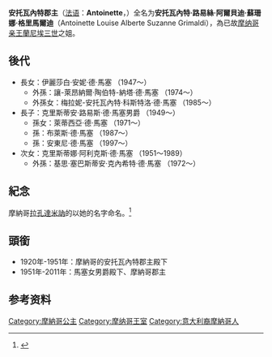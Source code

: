 {{Infobox royalty
| name            = 安托瓦內特郡主
| father          = [[皮埃尔·德·波利尼亚克|皮埃尔·德·波利尼亚克]]
| mother          = [[夏洛特郡主_(瓦倫丁女公爵)|瓦倫丁女公爵夏洛特郡主]]
| house           = [[格里馬爾迪|格里馬爾迪]]
| title = 馬塞女男爵殿下 <br /> ''' ''HSH ''  Princess Antoinette of Monaco, Baroness of Massy '''
| image = Opdracht_Telegraaf,_Marie_Antoinette_van_monaco,_Bestanddeelnr_914-4729.jpg
| reign = 1951年11月13日-2011年3月18日
| spouse = {{marriage|Alexandre-Athenase Noghès|1951|1954}}<br>{{marriage|Jean-Charles Rey|1961|1974}}<br>{{marriage|John Gilpin|1983|1983}}
| issue = 伊麗莎白·安妮·德·馬塞女男爵<br>克里斯蒂安·路易斯·德·馬塞男爵<br>克里斯蒂娜·阿利克斯·德·馬塞女男爵
| full name       = Antoinette Louise Alberte Suzanne Grimaldi
| birth_date = {{birth date|1920|12|28}}
| birth_place = {{FRA}}[[巴黎|巴黎]]
| death_date = {{death date and age|2011|3|18|1920|12|28}}
| death_place =  {{MON}}格蕾絲王妃中心醫院
| burial_place = {{MON}}和平禮拜堂
| religion = [[羅馬天主教|羅馬天主教]]
|}}

'''安托瓦內特郡主'''（[[法语|法语]]：'''Antoinette'''，{{bd|1920年|12月28日|2011年|3月18日|Antoinette}}）全名为'''安托瓦內特·路易絲·阿爾貝迪·蘇珊娜·格里馬爾迪'''（Antoinette Louise Alberte Suzanne Grimaldi），為已故[[摩纳哥|摩纳哥]][[摩纳哥统治者列表|亲王]][[蘭尼埃三世|蘭尼埃三世]]之姐。

==後代==
*長女：伊麗莎白·安妮·德·馬塞 （1947～）
**外孫：讓-萊昂納爾·陶伯特-納塔·德·馬塞 （1974～）
**外孫女：梅拉妮-安托瓦內特·科斯特洛·德·馬塞 （1985～）
*長子：克里斯蒂安·路易斯·德·馬塞男爵 （1949～）
**孫女：萊蒂西亞·德·馬塞 （1971～）
**孫：布萊斯·德·馬塞 （1987～）
**孫：安東尼·德·馬塞 （1997～）
*次女：克里斯蒂娜·阿利克斯·德·馬塞 （1951～1989）
**外孫：基思·塞巴斯蒂安·克內希特·德·馬塞 （1972～）

==紀念==
摩納哥[[拉孔達米訥|拉孔達米訥]]的{{link-es|安托瓦內特公主公園|Parque Princesa Antoinette}}以她的名字命名。<ref name='Mon'>{{cite web|title=Princess Antoinette Park|url=http://www.visitmonaco.com/en/Places-to-visit/Gardens/Princess-Antoinette-Park|work=Visit Monaco - Princess Antoinette Park|publisher=Visit Monaco|accessdate=2013-05-25}}</ref>

==頭銜==
*1920年-1951年：摩納哥的安托瓦內特郡主殿下
*1951年-2011年：馬塞女男爵殿下、摩納哥郡主

==参考资料==
{{reflist}}

{{DEFAULTSORT:Antoinette, Baroness of Massy}}
[[Category:摩納哥公主|Category:摩納哥公主]]
[[Category:摩纳哥王室|Category:摩纳哥王室]]
[[Category:意大利裔摩納哥人|Category:意大利裔摩納哥人]]